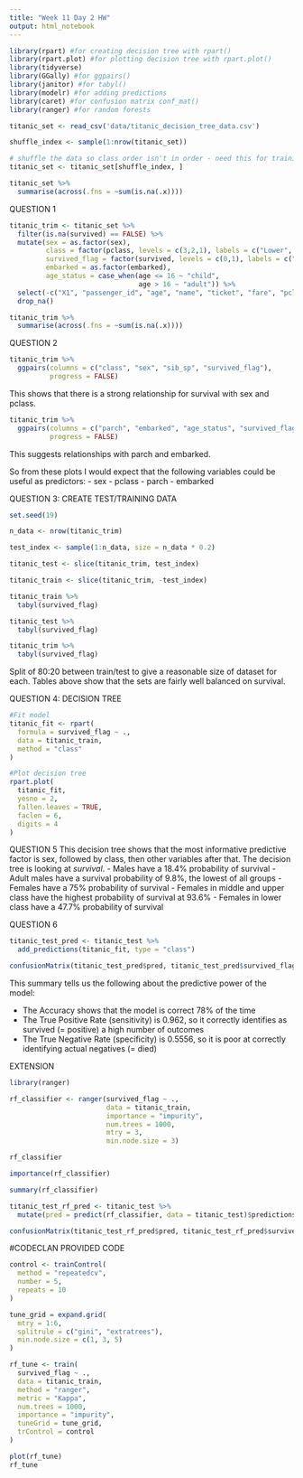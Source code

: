 ```yaml
---
title: "Week 11 Day 2 HW"
output: html_notebook
---
```


```r
library(rpart) #for creating decision tree with rpart()
library(rpart.plot) #for plotting decision tree with rpart.plot()
library(tidyverse)
library(GGally) #for ggpairs()
library(janitor) #for tabyl()
library(modelr) #for adding predictions
library(caret) #for confusion matrix conf_mat()
library(ranger) #for random forests
```


```r
titanic_set <- read_csv('data/titanic_decision_tree_data.csv')

shuffle_index <- sample(1:nrow(titanic_set))

# shuffle the data so class order isn't in order - need this for training/testing split later on 
titanic_set <- titanic_set[shuffle_index, ]
```

```r
titanic_set %>% 
  summarise(across(.fns = ~sum(is.na(.x))))
```
QUESTION 1
```r
titanic_trim <- titanic_set %>% 
  filter(is.na(survived) == FALSE) %>% 
  mutate(sex = as.factor(sex),
         class = factor(pclass, levels = c(3,2,1), labels = c("Lower", "Middle", "Upper")), 
         survived_flag = factor(survived, levels = c(0,1), labels = c("Died", "Survived")),
         embarked = as.factor(embarked),
         age_status = case_when(age <= 16 ~ "child",
                                age > 16 ~ "adult")) %>% 
  select(-c("X1", "passenger_id", "age", "name", "ticket", "fare", "pclass", "cabin", "survived")) %>% 
  drop_na()
```

```r
titanic_trim %>% 
  summarise(across(.fns = ~sum(is.na(.x))))
```
QUESTION 2
```r
titanic_trim %>% 
  ggpairs(columns = c("class", "sex", "sib_sp", "survived_flag"),
          progress = FALSE)
```

This shows that there is a strong relationship for survival with sex and pclass.

```r
titanic_trim %>% 
  ggpairs(columns = c("parch", "embarked", "age_status", "survived_flag"),
          progress = FALSE)
```
This suggests relationships with parch and embarked.

So from these plots I would expect that the following variables could be useful as predictors:
- sex
- pclass
- parch
- embarked

QUESTION 3: CREATE TEST/TRAINING DATA

```r
set.seed(19)
```

```r
n_data <- nrow(titanic_trim)

test_index <- sample(1:n_data, size = n_data * 0.2)

titanic_test <- slice(titanic_trim, test_index)

titanic_train <- slice(titanic_trim, -test_index)
```

```r
titanic_train %>% 
  tabyl(survived_flag)
```

```r
titanic_test %>% 
  tabyl(survived_flag)
```

```r
titanic_trim %>% 
  tabyl(survived_flag)
```

Split of 80:20 between train/test to give a reasonable size of dataset for each.
Tables above show that the sets are fairly well balanced on survival.


QUESTION 4: DECISION TREE
```r
#Fit model
titanic_fit <- rpart(
  formula = survived_flag ~ .,
  data = titanic_train,
  method = "class"
)
```

```r
#Plot decision tree
rpart.plot(
  titanic_fit, 
  yesno = 2,
  fallen.leaves = TRUE,
  faclen = 6,
  digits = 4
)

```
QUESTION 5
This decision tree shows that the most informative predictive factor is sex, followed by 
class, then other variables after that.
The decision tree is looking at *survival*.
- Males have a 18.4% probability of survival
- Adult males have a survival probability of 9.8%, the lowest of all groups
- Females have a 75% probability of survival
- Females in middle and upper class have the highest probability of survival at 93.6%
- Females in lower class have a 47.7% probability of survival



QUESTION 6
```r
titanic_test_pred <- titanic_test %>% 
  add_predictions(titanic_fit, type = "class")
```

```r
confusionMatrix(titanic_test_pred$pred, titanic_test_pred$survived_flag)
```

This summary tells us the following about the predictive power of the model:

- The Accuracy shows that the model is correct 78% of the time
- The True Positive Rate (sensitivity) is 0.962, so it correctly identifies as survived (= positive)
a high number of outcomes
- The True Negative Rate (specificity) is 0.5556, so it is poor at correctly identifying actual negatives (= died)


EXTENSION

```r
library(ranger)

rf_classifier <- ranger(survived_flag ~ ., 
                        data = titanic_train, 
                        importance = "impurity", 
                        num.trees = 1000, 
                        mtry = 3,
                        min.node.size = 3)

rf_classifier
```

```r
importance(rf_classifier)
```
```r
summary(rf_classifier)
```

```r
titanic_test_rf_pred <- titanic_test %>%
  mutate(pred = predict(rf_classifier, data = titanic_test)$predictions)
```

```r
confusionMatrix(titanic_test_rf_pred$pred, titanic_test_rf_pred$survived_flag)
```


#CODECLAN PROVIDED CODE
```r
control <- trainControl(
  method = "repeatedcv", 
  number = 5, 
  repeats = 10
)

tune_grid = expand.grid(
  mtry = 1:6,
  splitrule = c("gini", "extratrees"),
  min.node.size = c(1, 3, 5)
)
```

```r
rf_tune <- train(
  survived_flag ~ ., 
  data = titanic_train, 
  method = "ranger",
  metric = "Kappa",
  num.trees = 1000,
  importance = "impurity",
  tuneGrid = tune_grid, 
  trControl = control
)

plot(rf_tune)
rf_tune
```

